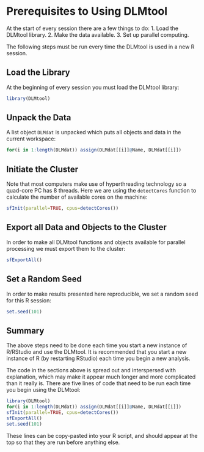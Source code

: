 # Prerequisites to Using DLMtool {#preq}

At the start of every session there are a few things to do: 
1. Load the DLMtool library. 
2. Make the data available. 
3. Set up parallel computing.

The following steps must be run every time the DLMtool is used in a new R session.

## Load the Library
At the beginning of every session you must load the DLMtool library:
```r
library(DLMtool)
```

## Unpack the Data
A list object `DLMdat` is unpacked which puts all objects and data in the current workspace: 
```r
for(i in 1:length(DLMdat)) assign(DLMdat[[i]]@Name, DLMdat[[i]])
```

## Initiate the Cluster
Note that most computers make use of hyperthreading technology so a quad-core PC has 8 threads.  Here we are using the `detectCores` function to calculate the number of available cores on the machine:

```r
sfInit(parallel=TRUE, cpus=detectCores()) 

```

## Export all Data and Objects to the Cluster 
In order to make all DLMtool functions and objects available for parallel processing we must export them to the cluster: 

```r
sfExportAll()
```

## Set a Random Seed
In order to make results presented here reproducible, we set a random seed for this R session:
```r
set.seed(101) 
```

## Summary
The above steps need to be done each time you start a new instance of R/RStudio and use the DLMtool.  It is recommended that you start a new instance of R (by restarting RStudio) each time you begin a new analysis.

The code in the sections above is spread out and interspersed with explanation, which may make it appear much longer and more complicated than it really is.  There are five lines of code that need to be run each time you begin using the DLMtool:

```r
library(DLMtool)
for(i in 1:length(DLMdat)) assign(DLMdat[[i]]@Name, DLMdat[[i]])
sfInit(parallel=TRUE, cpus=detectCores())
sfExportAll()
set.seed(101) 
```

These lines can be copy-pasted into your R script, and should appear at the top so that they are run before anything else.



